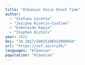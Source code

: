 ```yaml
---
title: "Albanian Voice Onset Time"
author: 
  - "Stefano Coretta"
  - "Josiane Riverin-Coutlée"
  - "Enkeleida Kapia"
  - "Stephen Nichols"
year: 2021
doi: "10.1017/S0025100322000044"
url: "https://osf.io/vry3h/"
languages: "Albanian"
population: "Albanian"
---
```


